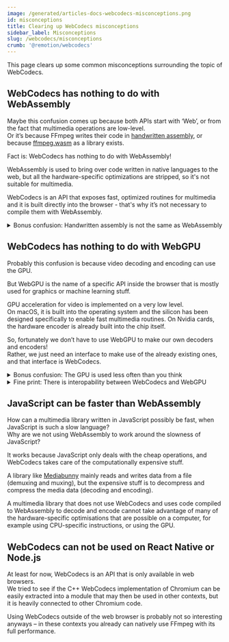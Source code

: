 ```yaml
---
image: /generated/articles-docs-webcodecs-misconceptions.png
id: misconceptions
title: Clearing up WebCodecs misconceptions
sidebar_label: Misconceptions
slug: /webcodecs/misconceptions
crumb: '@remotion/webcodecs'
---
```


This page clears up some common misconceptions surrounding the topic of WebCodecs.

## WebCodecs has nothing to do with WebAssembly

Maybe this confusion comes up because both APIs start with ‘Web’, or from the fact that multimedia operations are low-level.  
Or it’s because FFmpeg writes their code in [handwritten assembly](https://x.com/search?q=from%3Affmpeg%20handwritten%20assembly&src=typed_query), or because [ffmpeg.wasm](https://github.com/ffmpegwasm/ffmpeg.wasm) as a library exists.

Fact is: WebCodecs has nothing to do with WebAssembly! 

WebAssembly is used to bring over code written in native languages to the web, but all the hardware-specific optimizations are stripped, so it's not suitable for multimedia.

WebCodecs is an API that exposes fast, optimized routines for multimedia and it is built directly into the browser - that's why it’s not necessary to compile them with WebAssembly.

<details>
<summary>
Bonus confusion: Handwritten assembly is not the same as WebAssembly
</summary>
 For example, if FFmpeg writes fast assembly code for the `armv9` instruction set, it cannot be used because WebAssembly code runs in the browser and must therefore support all CPU architectures, meaning that only a common denominator of CPU-instructions can be used.

 The optimizations for `armv9` will be entirely removed when FFmpeg is compiled to WebAssembly.  
 Think of WebAssembly as another compilation target alongside x86, ARM etc., rather than associate it with Assembly languages.
</details>

## WebCodecs has nothing to do with WebGPU

Probably this confusion is because video decoding and encoding can use the GPU.

But WebGPU is the name of a specific API inside the browser that is mostly used for graphics or machine learning stuff.

GPU acceleration for video is implemented on a very low level.  
On macOS, it is built into the operating system and the silicon has been designed specifically to enable fast multimedia routines. On Nvidia cards, the hardware encoder is already built into the chip itself.

So, fortunately we don’t have to use WebGPU to make our own decoders and encoders!  
Rather, we just need an interface to make use of the already existing ones, and that interface is WebCodecs.

<details>
<summary>
Bonus confusion: The GPU is used less often than you think
</summary>
  For encoding videos, the CPU is often preferred, because it leads to better compression. With GPU encoding, you either get a larger file size or a worse video quality. However, it is faster!
</details>


<details>
<summary>
Fine print: There is interopability between WebCodecs and WebGPU
</summary>
You can [import a frame that you extracted with WebCodecs into a WebGPU texture](https://developer.mozilla.org/en-US/docs/Web/API/GPUDevice/importExternalTexture). So WebCodecs and WebGPU are tangentially connected, just not in the way most people imagine.
</details>

## JavaScript can be faster than WebAssembly

How can a multimedia library written in JavaScript possibly be fast, when JavaScript is such a slow language?  
Why are we not using WebAssembly to work around the slowness of JavaScript?

It works because JavaScript only deals with the cheap operations, and WebCodecs takes care of the computationally expensive stuff.

A library like [Mediabunny](https://mediabunny.dev) mainly reads and writes data from a file (demuxing and muxing), but the expensive stuff is to decompress and compress the media data (decoding and encoding).

A multimedia library that does not use WebCodecs and uses code compiled to WebAssembly to decode and encode cannot take advantage of many of the hardware-specific optimisations that are possible on a computer, for example using CPU-specific instructions, or using the GPU.

## WebCodecs can not be used on React Native or Node.js

At least for now, WebCodecs is an API that is only available in web browsers.  
We tried to see if the C++ WebCodecs implementation of Chromium can be easily extracted into a module that may then be used in other contexts, but it is heavily connected to other Chromium code.

Using WebCodecs outside of the web browser is probably not so interesting anyways – in these contexts you already can natively use FFmpeg with its full performance.
